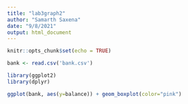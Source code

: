 ```yaml
---
title: "lab3graph2"
author: "Samarth Saxena"
date: "9/8/2021"
output: html_document
---
```


```r
knitr::opts_chunk$set(echo = TRUE)
```

```r
bank <- read.csv('bank.csv')
```
```r
library(ggplot2)
library(dplyr)

ggplot(bank, aes(y=balance)) + geom_boxplot(color="pink")
```

